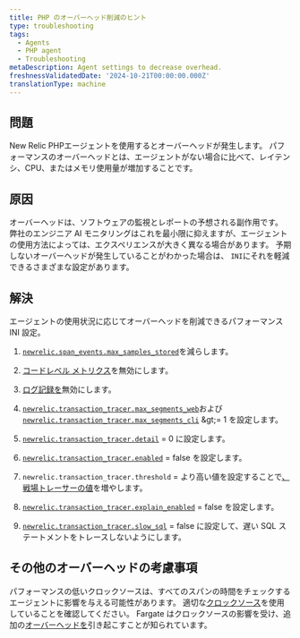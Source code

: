 ```yaml
---
title: PHP のオーバーヘッド削減のヒント
type: troubleshooting
tags:
  - Agents
  - PHP agent
  - Troubleshooting
metaDescription: Agent settings to decrease overhead.
freshnessValidatedDate: '2024-10-21T00:00:00.000Z'
translationType: machine
---
```


## 問題

New Relic PHPエージェントを使用するとオーバーヘッドが発生します。 パフォーマンスのオーバーヘッドとは、エージェントがない場合に比べて、レイテンシ、CPU、またはメモリ使用量が増加することです。

## 原因

オーバーヘッドは、ソフトウェアの監視とレポートの予想される副作用です。 弊社のエンジニア AI モニタリングはこれを最小限に抑えますが、エージェントの使用方法によっては、エクスペリエンスが大きく異なる場合があります。 予期しないオーバーヘッドが発生していることがわかった場合は、 `INI`にそれを軽減できるさまざまな設定があります。

## 解決

エージェントの使用状況に応じてオーバーヘッドを削減できるパフォーマンス INI 設定。

1. [`newrelic.span_events.max_samples_stored`](/docs/apm/agents/php-agent/configuration/php-agent-configuration/#inivar-span-events-max-samples-stored)を減らします。

2. [コードレベル メトリクス](/docs/apm/agents/php-agent/configuration/php-agent-configuration/#inivar-code-level-metrics)を無効にします。

3. [ログ記録を](/docs/apm/agents/php-agent/configuration/php-agent-configuration/#log-forwarding)無効にします。

4. [`newrelic.transaction_tracer.max_segments_web`](/docs/apm/agents/php-agent/configuration/php-agent-configuration/#inivar-tt-maxsegweb)および[`newrelic.transaction_tracer.max_segments_cli`](/docs/apm/agents/php-agent/configuration/php-agent-configuration/#inivar-tt-maxsegcli) &amp;gt;= 1 を設定します。

5. [`newrelic.transaction_tracer.detail`](/docs/apm/agents/php-agent/configuration/php-agent-configuration/#inivar-tt-detail) = 0 に設定します。

6. [`newrelic.transaction_tracer.enabled`](/docs/agents/php-agent/configuration/php-agent-configuration#inivar-tt-enabled) = false を設定します。

7. `newrelic.transaction_tracer.threshold` = より高い値を設定することで[、戦場トレーサーの値](/docs/agents/php-agent/configuration/php-agent-configuration#inivar-tt-threshold)を増やします。

8. [`newrelic.transaction_tracer.explain_enabled`](/docs/agents/php-agent/configuration/php-agent-configuration#inivar-tt-explain-enabled) = false を設定します。

9. [`newrelic.transaction_tracer.slow_sql`](/docs/agents/php-agent/configuration/php-agent-configuration#inivar-tt-slowsql) = false に設定して、遅い SQL ステートメントをトレースしないようにします。

## その他のオーバーヘッドの考慮事項

パフォーマンスの低いクロックソースは、すべてのスパンの時間をチェックするエージェントに影響を与える可能性があります。 適切な[クロックソース](https://forum.newrelic.com/s/hubtopic/aAX8W0000008a7rWAA/relic-solution-php-agent-cpu-overhead-tips)を使用していることを確認してください。 Fargate はクロックソースの影響を受け、追加の[オーバーヘッドを](/docs/apm/agents/php-agent/troubleshooting/fargate-nitro-clock-performance-impact/)引き起こすことが知られています。